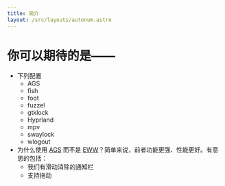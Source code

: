 ```yaml
---
title: 简介
layout: /src/layouts/autonum.astro
---
```


# 你可以期待的是——

- 下列配置
  - AGS
  - fish
  - foot
  - fuzzel
  - gtklock
  - Hyprland
  - mpv
  - swaylock
  - wlogout
- 为什么使用 [AGS](https://github.com/Aylur/ags/) 而不是 [EWW](https://github.com/elkowar/eww)？简单来说，前者功能更强、性能更好。有意思的包括：
  - 我们有滑动消除的通知栏
  - 支持拖动

